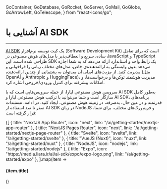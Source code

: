   GoContainer,
  GoDatabase,
  GoRocket,
  GoServer,
  GoMail,
  GoGlobe,
  GoArrowLeft,
  GoTelescope,
} from "react-icons/go";


<Layout>
<Head>
<title>مستندات آشنایی با AI SDK - لیارا</title>
<meta property="og:title" content="مستندات خدمات رایانش ابری لیارا" />
<meta property="og:description" content="مستندات مربوط به آشنایی با SDK هوش مصنوعی یا همان AI SDK"  />
<meta property="og:image" content="https://media.liara.ir/logos/liara-poster.jpg" />
</Head>


# آشنایی با AI SDK
<hr className="mb-2" />

<a href="https://ai-sdk.dev/" className="text-[#2196f3]">AI SDK</a> یک کیت توسعه نرم‌افزار (Software Development Kit) است که برای تعامل ساده، سریع و انعطاف‌پذیر با مدل‌های هوش مصنوعی در JavaScript و TypeScript طراحی شده است. این SDK یک رابط واحد و استاندارد ارائه می‌دهد که به شما اجازه می‌دهد بدون وابستگی به ارائه‌دهنده‌ی خاص، مدل‌های مختلف زبانی را فراخوانی و مدیریت کنید. از مزیت‌های اصلی آن می‌توان به پشتیبانی از چندین ارائه‌دهنده (مثل OpenAI و Anthropic و HuggingFace)، مدیریت هوشمند توکن‌ها و درخواست‌ها، و امکانات پیشرفته برای کنترل ورودی/خروجی اشاره کرد.
<div className="h-4" />

سرویس هوش مصنوعی لیارا، از جمله سرویس‌هایی است که با AI SDK به‌طور کامل سازگار است و شما می‌توانید با ترکیب هوش مصنوعی لیارا و AI SDK، برنامه‌های قدرتمند و در عین حال، به‌صرفه، در زمینه هوش مصنوعی، ایجاد کنید. 
در ادامه، مستندات صفر تا صد استفاده از AI SDK در زبان NodeJS و فریم‌ورک‌های مختلف، برای شما، قرار گرفته است: 



<div className="h-4" />
<div className="grid md:grid-cols-3 gap-4">
            {[
    {
        title: "NextJS App Router",
        icon: "next",
        link: "/ai/getting-started/nextjs-app-router"
      },
      {
        title: "NextJS Pages Router",
        icon: "next",
        link: "/ai/getting-started/nextjs-page-router"
      },
      {
        title: "Svelte",
        icon: "svelte",
        link: "/ai/getting-started/svelte"
      },
      {
        title: "VueJS (Nuxt)",
        icon: "nuxt",
        link: "/ai/getting-started/nuxt"
      },
      {
        title: "NodeJS",
        icon: "nodejs",
        link: "/ai/getting-started/nodejs"
      },
      {
        title: "Expo",
        icon: "https://media.liara.ir/ai/ai-sdk/expo/expo-logo.png",
        link: "/ai/getting-started/expo"
      },
  ].map(item =>
              <Link href={item.link}>
                <Card className="flex cursor-pointer w-full items-center justify-between">
                  <div className="flex items-center gap-3">
                    <div className="w-[40px] p-1  bg-[#333] rounded-lg">
                      <PlatformIcon platform={item.icon} />
                    </div>
                    <h4>
                      {item.title}
                    </h4>
                  </div>
                  <GoArrowLeft className="ml-1" />
                </Card>
              </Link>
            )}
          </div>
<div className="h-4" />


</Layout>